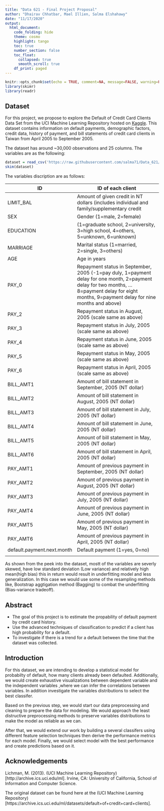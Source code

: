 ```yaml
---
title: "Data 621 - Final Project Proposal"
author: "Dhairav Chhatbar, Mael Illien, Salma Elshahawy"
date: "11/17/2020"
output: 
  html_document:
    code_folding: hide
    theme: cosmo
    highlight: tango
    toc: true
    number_section: false
    toc_float:
      collapsed: true
      smooth_scroll: true
    df_print: paged
---
```


```r
knitr::opts_chunk$set(echo = TRUE, comment=NA, message=FALSE, warning=FALSE)
library(skimr)
library(readr)
```

## Dataset

For this project, we propose to explore the Default of Credit Card Clients Data Set from the UCI Machine Learning Repository hosted on [Kaggle](https://www.kaggle.com/uciml/default-of-credit-card-clients-dataset?select=UCI_Credit_Card.csv). This dataset contains information on default payments, demographic factors, credit data, history of payment, and bill statements of credit card clients in Taiwan from April 2005 to September 2005.

The dataset has around ~30,000 observations and 25 columns. The variables are as the following:

```r
dataset = read_csv('https://raw.githubusercontent.com/salma71/Data_621/master/Project_Proposal/UCI_Credit_Card.csv')
skim(dataset)
```

The variables discription are as follows:

| ID                         	| ID of each client                                                                                                                                                                               	|
|----------------------------	|-------------------------------------------------------------------------------------------------------------------------------------------------------------------------------------------------	|
| LIMIT_BAL                  	| Amount of given credit in NT dollars (includes individual and family/supplementary credit                                                                                                       	|
| SEX                        	| Gender (1=male, 2=female)                                                                                                                                                                       	|
| EDUCATION                  	| (1=graduate school, 2=university, 3=high school, 4=others, 5=unknown, 6=unknown)                                                                                                                	|
| MARRIAGE                   	| Marital status (1=married, 2=single, 3=others)                                                                                                                                                  	|
| AGE                        	| Age in years                                                                                                                                                                                    	|
| PAY_0                      	| Repayment status in September, 2005 (-1=pay duly, 1=payment delay for one month, 2=payment delay for two months, … 8=payment delay for eight months, 9=payment delay for nine months and above) 	|
| PAY_2                      	| Repayment status in August, 2005 (scale same as above)                                                                                                                                          	|
| PAY_3                      	| Repayment status in July, 2005 (scale same as above)                                                                                                                                            	|
| PAY_4                      	| Repayment status in June, 2005 (scale same as above)                                                                                                                                            	|
| PAY_5                      	| Repayment status in May, 2005 (scale same as above)                                                                                                                                             	|
| PAY_6                      	| Repayment status in April, 2005 (scale same as above)                                                                                                                                           	|
| BILL_AMT1                  	| Amount of bill statement in September, 2005 (NT dollar)                                                                                                                                         	|
| BILL_AMT2                  	| Amount of bill statement in August, 2005 (NT dollar)                                                                                                                                            	|
| BILL_AMT3                  	| Amount of bill statement in July, 2005 (NT dollar)                                                                                                                                              	|
| BILL_AMT4                  	| Amount of bill statement in June, 2005 (NT dollar)                                                                                                                                              	|
| BILL_AMT5                  	| Amount of bill statement in May, 2005 (NT dollar)                                                                                                                                               	|
| BILL_AMT6                  	| Amount of bill statement in April, 2005 (NT dollar)                                                                                                                                             	|
| PAY_AMT1                   	| Amount of previous payment in September, 2005 (NT dollar)                                                                                                                                       	|
| PAY_AMT2                   	| Amount of previous payment in August, 2005 (NT dollar)                                                                                                                                          	|
| PAY_AMT3                   	| Amount of previous payment in July, 2005 (NT dollar)                                                                                                                                            	|
| PAY_AMT4                   	| Amount of previous payment in June, 2005 (NT dollar)                                                                                                                                            	|
| PAY_AMT5                   	| Amount of previous payment in May, 2005 (NT dollar)                                                                                                                                             	|
| PAY_AMT6                   	| Amount of previous payment in April, 2005 (NT dollar)                                                                                                                                           	|
| default.payment.next.month 	| Default payment (1=yes, 0=no)                                                                                                                                                                   	|
|

As shown from the peek into the dataset, mostt of the variables are severly skewed, have low standard deviation (Low variance) and relatively high mean(high bias) this in return would result in underfitting model and less generalization. In this case we would use some of the resampling methods like, Bootstrap aggtigation method (Bagging) to combat the underfitting (Bias-variance tradeoff). 

## Abstract

 - The goal of this project is to estimate the propability of default payment by credit card history. 
 - Use the advanced techniques of classification to predict if a client has high probability for a default. 
 - To investigate if there is a trend for a default between the time that the dataset was collected.
 
## Introduction

For this dataset, we are intending to develop a statistical model for probabilty of default, how many clients already been defaulted. Additionally, we would create exhaustive visualizations between dependent variable and the independent variables ,where we can infer the correlations between variables. In addition investigate the variables distributions to select the best classifer. 

Based on the previous step, we would start our data preprocessing and cleaning to prepare the data for modeling. We would approach the least distructive preprocessing methods to preserve variables distributions to make the model as reliable as we can. 

After that, we would extend our work by building a several classifers using different feature selection techniques then derive the performance metrics for each model. Finally, we would select model with the best performance and create predictions based on it. 


## Acknowledgements

Lichman, M. (2013). (UCI Machine Learning Repository)[http://archive.ics.uci.edu/ml]. Irvine, CA: University of California, School of Information and Computer Science.

The original dataset can be found here at the (UCI Machine Learning Repository)[https://archive.ics.uci.edu/ml/datasets/default+of+credit+card+clients].



